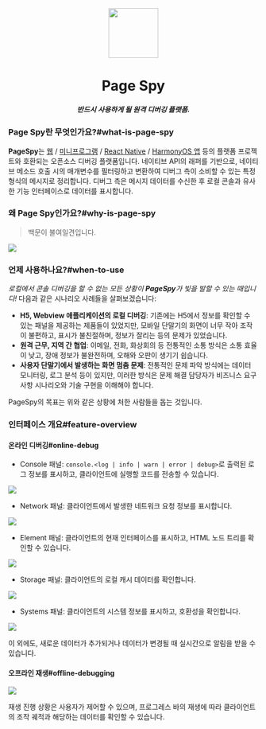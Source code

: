 [license-img]: https://img.shields.io/github/license/HuolalaTech/page-spy-web?label=License
[license-url]: https://github.com/HuolalaTech/page-spy-web/blob/main/LICENSE
[release-img]: https://img.shields.io/github/package-json/v/HuolalaTech/page-spy-web/release?label=Release
[release-url]: https://github.com/HuolalaTech/page-spy-web/blob/release/package.json
[browser-ver-img]: https://img.shields.io/npm/v/@huolala-tech/page-spy-browser?label=Browser&color=orange
[browser-ver-url]: https://npmjs.com/package/@huolala-tech/page-spy-browser
[uniapp-ver-img]: https://img.shields.io/npm/v/@huolala-tech/page-spy-uniapp?label=UniApp&color=green
[uniapp-ver-url]: https://npmjs.com/package/@huolala-tech/page-spy-uniapp
[wechat-ver-img]: https://img.shields.io/npm/v/@huolala-tech/page-spy-wechat?label=Wechat&color=green
[wechat-ver-url]: https://npmjs.com/package/@huolala-tech/page-spy-wechat
[alipay-ver-img]: https://img.shields.io/npm/v/@huolala-tech/page-spy-alipay?label=Alipay&color=blue
[alipay-ver-url]: https://npmjs.com/package/@huolala-tech/page-spy-alipay
[taro-ver-img]: https://img.shields.io/npm/v/@huolala-tech/page-spy-taro?label=Taro&color=blue
[taro-ver-url]: https://npmjs.com/package/@huolala-tech/page-spy-taro
[harmony-ver-img]: https://harmony.blucas.me/badge/version/@huolala/page-spy-harmony?label=Harmony&color=black
[harmony-ver-url]: https://ohpm.openharmony.cn/#/cn/detail/@huolala%2Fpage-spy-harmony
[api-ver-img]: https://img.shields.io/github/v/tag/HuolalaTech/page-spy-api?label=API
[api-ver-url]: https://github.com/HuolalaTech/page-spy-api/tags
[node-deploy]: https://img.shields.io/badge/Node_Deploy-Install-CB3937
[node-deploy-url]: https://pagespy.huolala.cn/#/docs/deploy-with-node
[docker-deploy]: https://img.shields.io/badge/Docker_Deploy-Install-1E63ED
[docker-deploy-url]: https://pagespy.huolala.cn/#/docs/deploy-with-docker
[bt-deploy]: https://img.shields.io/badge/BT_Deploy-Install-20a53a
[bt-deploy-url]: https://pagespy.huolala.cn/#/docs/deploy-with-baota





<div align="center">
  <img src={logo} height="100" />
  <h1>Page Spy</h1>
  <h5>반드시 사용하게 될 원격 디버깅 플랫폼.</h5>
</div>

### Page Spy란 무엇인가요?#what-is-page-spy

**PageSpy**는 [웹](./browser) / [미니프로그램](./miniprogram) / [React Native](./react-native) / [HarmonyOS 앱](./harmony) 등의 플랫폼 프로젝트와 호환되는 오픈소스 디버깅 플랫폼입니다. 네이티브 API의 래퍼를 기반으로, 네이티브 메소드 호출 시의 매개변수를 필터링하고 변환하여 디버그 측이 소비할 수 있는 특정 형식의 메시지로 정리합니다. 디버그 측은 메시지 데이터를 수신한 후 로컬 콘솔과 유사한 기능 인터페이스로 데이터를 표시합니다.

### 왜 Page Spy인가요?#why-is-page-spy

> 백문이 불여일견입니다.

<a href={whyIsPageSpyImg} target="_blank">
  <img src={whyIsPageSpyImg} />
</a>

### 언제 사용하나요?#when-to-use

*로컬에서 콘솔 디버깅을 할 수 없는 모든 상황이 **PageSpy**가 빛을 발할 수 있는 때입니다!*
다음과 같은 시나리오 사례들을 살펴보겠습니다:

- **H5, Webview 애플리케이션의 로컬 디버깅**: 기존에는 H5에서 정보를 확인할 수 있는 패널을 제공하는 제품들이 있었지만, 모바일 단말기의 화면이 너무 작아 조작이 불편하고, 표시가 불친절하며, 정보가 잘리는 등의 문제가 있었습니다.
- **원격 근무, 지역 간 협업**: 이메일, 전화, 화상회의 등 전통적인 소통 방식은 소통 효율이 낮고, 장애 정보가 불완전하며, 오해와 오판이 생기기 쉽습니다.
- **사용자 단말기에서 발생하는 화면 멈춤 문제**: 전통적인 문제 파악 방식에는 데이터 모니터링, 로그 분석 등이 있지만, 이러한 방식은 문제 해결 담당자가 비즈니스 요구사항 시나리오와 기술 구현을 이해해야 합니다.

PageSpy의 목표는 위와 같은 상황에 처한 사람들을 돕는 것입니다.

### 인터페이스 개요#feature-overview

#### 온라인 디버깅#online-debug

- Console 패널: `console.<log | info | warn | error | debug>`로 출력된 로그 정보를 표시하고, 클라이언트에 실행할 코드를 전송할 수 있습니다.

<a href={consoleImg} target="_blank">
  <img src={consoleImg} />
</a>

- Network 패널: 클라이언트에서 발생한 네트워크 요청 정보를 표시합니다.

<a href={networkImg} target="_blank">
  <img src={networkImg} />
</a>

- Element 패널: 클라이언트의 현재 인터페이스를 표시하고, HTML 노드 트리를 확인할 수 있습니다.

<a href={pageImg} target="_blank">
  <img src={pageImg} />
</a>

- Storage 패널: 클라이언트의 로컬 캐시 데이터를 확인합니다.

<a href={storageImg} target="_blank">
  <img src={storageImg} />
</a>

- Systems 패널: 클라이언트의 시스템 정보를 표시하고, 호환성을 확인합니다.

<a href={systemImg} target="_blank">
  <img src={systemImg} />
</a>

이 외에도, 새로운 데이터가 추가되거나 데이터가 변경될 때 실시간으로 알림을 받을 수 있습니다.

#### 오프라인 재생#offline-debugging

<a href={offlineImg} target="_blank">
  <img src={offlineImg} />
</a>

재생 진행 상황은 사용자가 제어할 수 있으며, 프로그레스 바의 재생에 따라 클라이언트의 조작 궤적과 해당하는 데이터를 확인할 수 있습니다.
